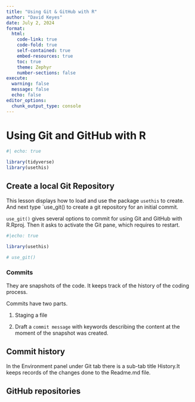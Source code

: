 ```yaml
---
title: "Using Git & GitHub with R"
author: "David Keyes"
date: July 2, 2024
format:
  html:
    code-link: true
    code-fold: true
    self-contained: true
    embed-resources: true
    toc: true
    theme: Zephyr
    number-sections: false
execute: 
  warning: false
  message: false
  echo: false
editor_options: 
  chunk_output_type: console
---
```


# Using Git and GitHub with R

```r
#| echo: true

library(tidyverse)
library(usethis)

```

## Create a local Git Repository

This lesson displays how to load and use the package `usethis` to create. And next type \`use_git() to create a git repository for an initial commit.

`use_git()` gives several options to commit for using Git and GitHub with R.Rproj. Then it asks to activate the Git pane, which requires to restart.

```r
#|echo: true

library(usethis)

# use_git()

```

### Commits

They are snapshots of the code. It keeps track of the history of the coding process.

Commits have two parts.

1.  Staging a file

2.  Draft a `commit message` with keywords describing the content at the moment of the snapshot was created.

## Commit history

In the Environment panel under Git tab there is a sub-tab title History.It keeps records of the changes done to the Readme.md file.

## GitHub repositories





